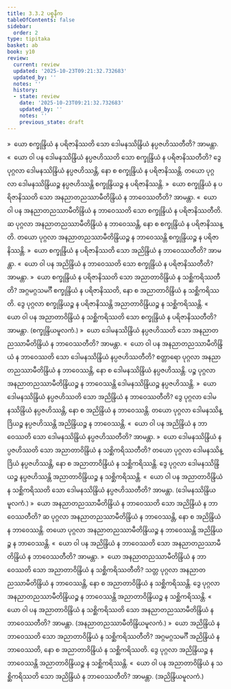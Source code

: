 ```yaml
---
title: 3.3.2 ပစ္စနီက
tableOfContents: false
sidebar:
  order: 2
type: tipitaka
basket: ab
book: y10
review:
  current: review
  updated: '2025-10-23T09:21:32.732683'
  updated_by: ''
  notes: ''
  history:
  - state: review
    date: '2025-10-23T09:21:32.732683'
    updated_by: ''
    notes: ''
    previous_state: draft
---
```



<ReviewStatus review={frontmatter.review} showDetails={true} />

<HypothesisAnnotation frontmatter={frontmatter} />

<DynamicBreadcrumb />

<Division number="455" book="y10" e="ch" v="35" p="317">

<Paragraph number="4186" book="y10">
»  ယော စက္ခုန္ဒြိယံ န ပရိဇာနိဿတိ သော ဒေါမနဿိန္ဒြိယံ နပ္ပဇဟိဿတီတိ? အာမန္တာ.
</Paragraph>

<Paragraph number="4187" book="y10">
«  ယော ဝါ ပန ဒေါမနဿိန္ဒြိယံ နပ္ပဇဟိဿတိ သော စက္ခုန္ဒြိယံ န ပရိဇာနိဿတီတိ?
</Paragraph>

<Paragraph number="4188" book="y10">
ဒွေ ပုဂ္ဂလာ ဒေါမနဿိန္ဒြိယံ နပ္ပဇဟိဿန္တိ, နော စ စက္ခုန္ဒြိယံ န ပရိဇာနိဿန္တိ. တယော ပုဂ္ဂလာ ဒေါမနဿိန္ဒြိယဉ္စ နပ္ပဇဟိဿန္တိ စက္ခုန္ဒြိယဉ္စ န ပရိဇာနိဿန္တိ.
</Paragraph>

<Paragraph number="4189" book="y10">
»  ယော စက္ခုန္ဒြိယံ န ပရိဇာနိဿတိ သော အနညာတညဿာမီတိန္ဒြိယံ န ဘာဝေဿတီတိ? အာမန္တာ.
</Paragraph>

<Paragraph number="4190" book="y10">
«  ယော ဝါ ပန အနညာတညဿာမီတိန္ဒြိယံ န ဘာဝေဿတိ သော စက္ခုန္ဒြိယံ န ပရိဇာနိဿတီတိ.
</Paragraph>

<Paragraph number="4191" book="y10">
ဆ ပုဂ္ဂလာ အနညာတညဿာမီတိန္ဒြိယံ န ဘာဝေဿန္တိ, နော စ စက္ခုန္ဒြိယံ န ပရိဇာနိဿန္တိ. တယော ပုဂ္ဂလာ အနညာတညဿာမီတိန္ဒြိယဉ္စ န ဘာဝေဿန္တိ စက္ခုန္ဒြိယဉ္စ န ပရိဇာနိဿန္တိ.
</Paragraph>

<Paragraph number="4192" book="y10">
»  ယော စက္ခုန္ဒြိယံ န ပရိဇာနိဿတိ သော အညိန္ဒြိယံ န ဘာဝေဿတီတိ? အာမန္တာ.
</Paragraph>

<Paragraph number="4193" book="y10">
«  ယော ဝါ ပန အညိန္ဒြိယံ န ဘာဝေဿတိ သော စက္ခုန္ဒြိယံ န ပရိဇာနိဿတီတိ? အာမန္တာ.
</Paragraph>

<Paragraph number="4194" book="y10">
»  ယော စက္ခုန္ဒြိယံ န ပရိဇာနိဿတိ သော အညာတာဝိန္ဒြိယံ န သစ္ဆိကရိဿတီတိ?
</Paragraph>

<Paragraph number="4195" book="y10">
အဂ္ဂမဂ္ဂသမင်္ဂီ စက္ခုန္ဒြိယံ န ပရိဇာနိဿတိ, နော စ အညာတာဝိန္ဒြိယံ န သစ္ဆိကရိဿတိ. ဒွေ ပုဂ္ဂလာ စက္ခုန္ဒြိယဉ္စ န ပရိဇာနိဿန္တိ အညာတာဝိန္ဒြိယဉ္စ န သစ္ဆိကရိဿန္တိ.
</Paragraph>

<Paragraph number="4196" book="y10">
«  ယော ဝါ ပန အညာတာဝိန္ဒြိယံ န သစ္ဆိကရိဿတိ သော စက္ခုန္ဒြိယံ န ပရိဇာနိဿတီတိ? အာမန္တာ. (စက္ခုန္ဒြိယမူလကံ.)
</Paragraph>

</Division>
<Division number="456" book="y10" e="ch" v="35" p="317">

<Paragraph number="4197" book="y10">
»  ယော ဒေါမနဿိန္ဒြိယံ နပ္ပဇဟိဿတိ သော အနညာတညဿာမီတိန္ဒြိယံ န ဘာဝေဿတီတိ? အာမန္တာ.
</Paragraph>

<Paragraph number="4198" book="y10">
«  ယော ဝါ ပန အနညာတညဿာမီတိန္ဒြိယံ န ဘာဝေဿတိ သော ဒေါမနဿိန္ဒြိယံ နပ္ပဇဟိဿတီတိ?
</Paragraph>

<Paragraph number="4199" book="y10">
စတ္တာရော ပုဂ္ဂလာ အနညာတညဿာမီတိန္ဒြိယံ န ဘာဝေဿန္တိ, နော စ ဒေါမနဿိန္ဒြိယံ နပ္ပဇဟိဿန္တိ. ပဉ္စ ပုဂ္ဂလာ အနညာတညဿာမီတိန္ဒြိယဉ္စ န ဘာဝေဿန္တိ ဒေါမနဿိန္ဒြိယဉ္စ နပ္ပဇဟိဿန္တိ.
</Paragraph>

<Paragraph number="4200" book="y10">
»  ယော ဒေါမနဿိန္ဒြိယံ နပ္ပဇဟိဿတိ သော အညိန္ဒြိယံ န ဘာဝေဿတီတိ?
</Paragraph>

<Paragraph number="4201" book="y10">
ဒွေ ပုဂ္ဂလာ ဒေါမနဿိန္ဒြိယံ နပ္ပဇဟိဿန္တိ, နော စ အညိန္ဒြိယံ န ဘာဝေဿန္တိ. တယော ပုဂ္ဂလာ ဒေါမနဿိန္ဒြိယဉ္စ နပ္ပဇဟိဿန္တိ အညိန္ဒြိယဉ္စ န ဘာဝေဿန္တိ.
</Paragraph>

<Paragraph number="4202" book="y10">
«  ယော ဝါ ပန အညိန္ဒြိယံ န ဘာဝေဿတိ သော ဒေါမနဿိန္ဒြိယံ နပ္ပဇဟိဿတီတိ? အာမန္တာ.
</Paragraph>

<Paragraph number="4203" book="y10">
»  ယော ဒေါမနဿိန္ဒြိယံ နပ္ပဇဟိဿတိ သော အညာတာဝိန္ဒြိယံ န သစ္ဆိကရိဿတီတိ?
</Paragraph>

<Paragraph number="4204" book="y10">
တယော ပုဂ္ဂလာ ဒေါမနဿိန္ဒြိယံ နပ္ပဇဟိဿန္တိ, နော စ အညာတာဝိန္ဒြိယံ န သစ္ဆိကရိဿန္တိ. ဒွေ ပုဂ္ဂလာ ဒေါမနဿိန္ဒြိယဉ္စ နပ္ပဇဟိဿန္တိ အညာတာဝိန္ဒြိယဉ္စ န သစ္ဆိကရိဿန္တိ.
</Paragraph>

<Paragraph number="4205" book="y10">
«  ယော ဝါ ပန အညာတာဝိန္ဒြိယံ န သစ္ဆိကရိဿတိ သော ဒေါမနဿိန္ဒြိယံ နပ္ပဇဟိဿတီတိ? အာမန္တာ. (ဒေါမနဿိန္ဒြိယမူလကံ.)
</Paragraph>

</Division>
<Division number="457" book="y10" e="ch" v="35" p="318">

<Paragraph number="4206" book="y10">
»  ယော အနညာတညဿာမီတိန္ဒြိယံ န ဘာဝေဿတိ သော အညိန္ဒြိယံ န ဘာဝေဿတီတိ?
</Paragraph>

<Paragraph number="4207" book="y10">
ဆ ပုဂ္ဂလာ အနညာတညဿာမီတိန္ဒြိယံ န ဘာဝေဿန္တိ, နော စ အညိန္ဒြိယံ န ဘာဝေဿန္တိ. တယော ပုဂ္ဂလာ အနညာတညဿာမီတိန္ဒြိယဉ္စ န ဘာဝေဿန္တိ အညိန္ဒြိယဉ္စ န ဘာဝေဿန္တိ.
</Paragraph>

<Paragraph number="4208" book="y10">
«  ယော ဝါ ပန အညိန္ဒြိယံ န ဘာဝေဿတိ သော အနညာတညဿာမီတိန္ဒြိယံ န ဘာဝေဿတီတိ? အာမန္တာ.
</Paragraph>

<Paragraph number="4209" book="y10">
»  ယော အနညာတညဿာမီတိန္ဒြိယံ န ဘာဝေဿတိ သော အညာတာဝိန္ဒြိယံ န သစ္ဆိကရိဿတီတိ?
</Paragraph>

<Paragraph number="4210" book="y10">
သတ္တ ပုဂ္ဂလာ အနညာတညဿာမီတိန္ဒြိယံ န ဘာဝေဿန္တိ, နော စ အညာတာဝိန္ဒြိယံ န သစ္ဆိကရိဿန္တိ. ဒွေ ပုဂ္ဂလာ အနညာတညဿာမီတိန္ဒြိယဉ္စ န ဘာဝေဿန္တိ အညာတာဝိန္ဒြိယဉ္စ န သစ္ဆိကရိဿန္တိ.
</Paragraph>

<Paragraph number="4211" book="y10">
«  ယော ဝါ ပန အညာတာဝိန္ဒြိယံ န သစ္ဆိကရိဿတိ သော အနညာတညဿာမီတိန္ဒြိယံ န ဘာဝေဿတီတိ? အာမန္တာ. (အနညာတညဿာမီတိန္ဒြိယမူလကံ.)
</Paragraph>

</Division>
<Division number="458" book="y10" e="ch" v="35" p="318">

<Paragraph number="4212" book="y10">
»  ယော အညိန္ဒြိယံ န ဘာဝေဿတိ သော အညာတာဝိန္ဒြိယံ န သစ္ဆိကရိဿတီတိ?
</Paragraph>

<Paragraph number="4213" book="y10">
အဂ္ဂမဂ္ဂသမင်္ဂီ အညိန္ဒြိယံ န ဘာဝေဿတိ, နော စ အညာတာဝိန္ဒြိယံ န သစ္ဆိကရိဿတိ. ဒွေ ပုဂ္ဂလာ အညိန္ဒြိယဉ္စ န ဘာဝေဿန္တိ အညာတာဝိန္ဒြိယဉ္စ န သစ္ဆိကရိဿန္တိ.
</Paragraph>

<Paragraph number="4214" book="y10">
«  ယော ဝါ ပန အညာတာဝိန္ဒြိယံ န သစ္ဆိကရိဿတိ သော အညိန္ဒြိယံ န ဘာဝေဿတီတိ? အာမန္တာ. (အညိန္ဒြိယမူလကံ.)
</Paragraph>
</Division>
